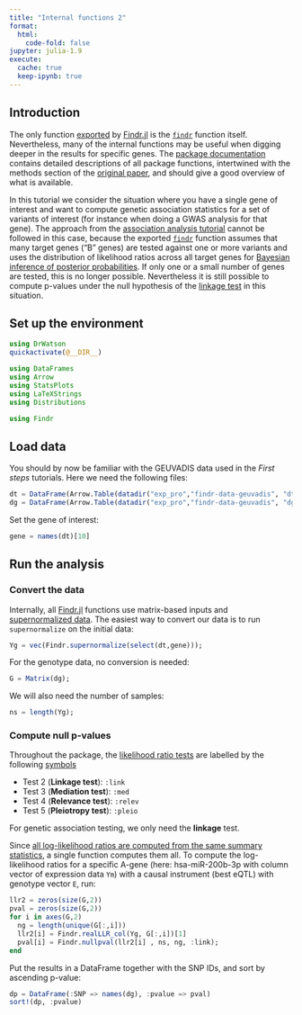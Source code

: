 ```yaml
---
title: "Internal functions 2"
format:
  html:
    code-fold: false
jupyter: julia-1.9
execute: 
  cache: true
  keep-ipynb: true
---
```

## Introduction

The only function [exported](https://docs.julialang.org/en/v1/manual/modules/#Export-lists) by [Findr.jl][1] is the [`findr`](https://tmichoel.github.io/Findr.jl/dev/testLLR/) function itself. Nevertheless, many of the internal functions may be useful when digging deeper in the results for specific genes. The [package documentation][6] contains detailed descriptions of all package functions, intertwined with the methods section of the [original paper][5], and should give a good overview of what is available. 

In this tutorial we consider the situation where you have a single gene of interest and want to compute genetic association statistics for a set of variants of interest (for instance when doing a GWAS analysis for that gene). The approach from the [association analysis tutorial](association.qmd) cannot be followed in this case, because the exported [`findr`](https://tmichoel.github.io/Findr.jl/dev/testLLR/) function assumes that many target genes ("B" genes) are tested against one or more variants and uses the distribution of likelihood ratios across all target genes for [Bayesian inference of posterior probabilities](https://lab.michoel.info/Findr.jl/dev/posteriorprobs/). If only one or a small number of genes are tested, this is no longer possible. Nevertheless it is still possible to compute p-values under the null hypothesis of the [linkage test](https://lab.michoel.info/Findr.jl/dev/realLLR/) in this situation.

## Set up the environment

```julia
using DrWatson
quickactivate(@__DIR__)

using DataFrames
using Arrow
using StatsPlots
using LaTeXStrings
using Distributions

using Findr
```

## Load data

You should by now be familiar with the GEUVADIS data used in the *First steps* tutorials. Here we need the following files:

```julia
dt = DataFrame(Arrow.Table(datadir("exp_pro","findr-data-geuvadis", "dt.arrow")));
dg = DataFrame(Arrow.Table(datadir("exp_pro","findr-data-geuvadis", "dgt.arrow")));
```

Set the gene of interest:

```julia
gene = names(dt)[10]
```

## Run the analysis

### Convert the data

Internally, all [Findr.jl][1] functions use matrix-based inputs and [supernormalized data](https://tmichoel.github.io/Findr.jl/dev/inference/). The easiest way to convert our data is to run `supernormalize` on the initial data:

```julia
Yg = vec(Findr.supernormalize(select(dt,gene)));
```

For the genotype data, no conversion is needed:

```julia
G = Matrix(dg);
```

We will also need the number of samples:

```julia
ns = length(Yg);
```

### Compute null p-values

Throughout the package, the [likelihood ratio tests](https://tmichoel.github.io/Findr.jl/dev/realLLR/) are labelled by the following [symbols](https://docs.julialang.org/en/v1/manual/metaprogramming/#Symbols)

- Test 2 (**Linkage test**): `:link`
- Test 3 (**Mediation test**): `:med`
- Test 4 (**Relevance test**): `:relev`
- Test 5 (**Pleiotropy test**): `:pleio`

For genetic association testing, we only need the **linkage** test.

Since [all log-likelihood ratios are computed from the same summary statistics](https://tmichoel.github.io/Findr.jl/dev/realLLR/#Implementation), a single function computes them all. To compute the log-likelihood ratios for a specific A-gene (here: hsa-miR-200b-3p with column vector of expression data `Ym`) with a causal instrument (best eQTL) with genotype vector `E`, run:

```julia
llr2 = zeros(size(G,2))
pval = zeros(size(G,2))
for i in axes(G,2)
  ng = length(unique(G[:,i]))
  llr2[i] = Findr.realLLR_col(Yg, G[:,i])[1]
  pval[i] = Findr.nullpval(llr2[i] , ns, ng, :link);
end
```

Put the results in a DataFrame together with the SNP IDs, and sort by ascending p-value:

```julia
dp = DataFrame(:SNP => names(dg), :pvalue => pval)
sort!(dp, :pvalue)
```

[1]: https://github.com/tmichoel/Findr.jl
[2]: https://github.com/lingfeiwang/findr-data-geuvadis
[3]: https://doi.org/10.1038/nature12531
[4]: https://dataframes.juliadata.org/stable/
[5]: https://doi.org/10.1371/journal.pcbi.1005703
[6]: https://tmichoel.github.io/Findr.jl/dev/